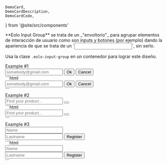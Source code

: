 	DemoCard,
	DemoCardDescription,
	DemoCardCode,
} from '@site/src/components'

<DemoCard title="Input groups">

<DemoCardDescription>
  **Eolo Input Group** se trata de un _"envoltorio"_ para agrupar elementos de interacción de usuario 
  como son inputs y botones (por ejemplo) dando la apariencia de que se trata de un `<input>`, sin serlo.

Usa la clase `.eolo-input-group` en un contenedor para lograr este diseño.

</DemoCardDescription>

<div className="max-w-md space-y-1">
	<label>Example #1</label>
	<div className="eolo-input-group">
		<input
			type="text"
			placeholder="somebody@gmail.com"
			className="eolo-input"
		/>
		<button
			className="eolo-btn bg-primary border-primary 
                hover:bg-primary-600 hover:border-primary-600
                dark:bg-primary-400 dark:border-primary-400 dark:text-white
                hover:dark:bg-primary-600 hover:dark:border-primary-600"
		>
			Ok
		</button>
		<button
			className="eolo-btn bg-primary border-primary 
                hover:bg-primary-600 hover:border-primary-600
                dark:bg-primary-400 dark:border-primary-400 dark:text-white
                hover:dark:bg-primary-600 hover:dark:border-primary-600"
		>
			Cancel
		</button>
	</div>
</div>

<!-- prettier-ignore -->
<DemoCardCode>
```html
<div class="eolo-input-group-inset">
  <input type="text" placeholder="somebody@gmail.com" class="eolo-input" />
  <button 
    class="eolo-btn bg-primary border-primary 
          hover:bg-primary-600 hover:border-primary-600
          dark:bg-primary-400 dark:border-primary-400 dark:text-white
          hover:dark:bg-primary-600 hover:dark:border-primary-600">
    Ok
  </button>
  <button 
    class="eolo-btn bg-primary border-primary 
          hover:bg-primary-600 hover:border-primary-600
          dark:bg-primary-400 dark:border-primary-400 dark:text-white
          hover:dark:bg-primary-600 hover:dark:border-primary-600">
    Cancel
  </button>
</div>
```
</DemoCardCode>
<!-- prettier-ignore -->

<div className="max-w-md space-y-1 mt-6">
	<label>Example #2</label>
	<div className="eolo-input-group">
		<input
			type="text"
			placeholder="Find your product..."
			className="eolo-input"
		/>
		<button
			className="eolo-btn eolo-btn-icon bg-transparent border-transparent text-slate-500 
                dark:bg-transparent dark:border-transparent
                hover:text-primary"
		>
			<i className="ri-search-line"></i>
		</button>
	</div>
</div>

<!-- prettier-ignore -->
<DemoCardCode>
```html
<div class="eolo-input-group">
  <input type="text" placeholder="Find your product..." class="eolo-input" />
  <button class="eolo-btn eolo-btn-icon bg-transparent border-transparent text-slate-500 dark:bg-transparent dark:border-transparent hover:text-primary">
    <i class="ri-search-line"></i>
  </button>
</div>
```
</DemoCardCode>
<!-- prettier-ignore -->

<div className="max-w-md space-y-1 mt-6">
	<label>Example #3</label>
	<div className="eolo-input-group">
		<input type="text" placeholder="Name" className="eolo-input" />
		<div className="bg-slate-300 w-px h-full" />
		<input type="text" placeholder="Lastname" className="eolo-input ml-2" />
		<button className="eolo-btn bg-primary border-primary text-white dark:bg-primary dark:border-primary dark:text-white">
			Register
		</button>
	</div>
</div>

<!-- prettier-ignore -->
<DemoCardCode>
```html
<div class="eolo-input-group">
  <input type="text" placeholder="Name" className="eolo-input" />
  <div className="bg-slate-300 w-px h-full" />
  <input type="text" placeholder="Lastname" className="eolo-input ml-2" />
  <button className="eolo-btn bg-primary border-primary text-white dark:bg-primary dark:border-primary dark:text-white">
    Register
  </button>
</div>
```
</DemoCardCode>
<!-- prettier-ignore -->
</DemoCard>
